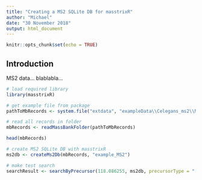 ```yaml
---
title: "Creating a MS2 SQLite DB for masstrixR"
author: "Michael"
date: "30 November 2018"
output: html_document
---
```


```r
knitr::opts_chunk$set(echo = TRUE)
```

## Introduction

MS2 data... blablabla...

```r
# load required library
library(masstrixR)

# get example file from package
pathToMbRecords <- system.file("extdata", "exampleData\\Celegans_ms2\\MassBankRecords", package = 'masstrixR')

# read all records in folder
mbRecords <- readMassBankFolder(pathToMbRecords)

head(mbRecords)
```

```r
# create MS2 SQLite DB with masstrixR
ms2db <- createMs2Db(mbRecords, "example_MS2")

# make test search
searchResult <- searchByPrecursor(118.086255, ms2db, precursorType = "[M+H]+")
```
